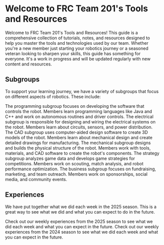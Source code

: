 

<Head>
    <title>FEDS-Handbook</title>
    <meta property="og:title" content="FEDS-Handbook" key="title" />
</Head>


# Welcome to FRC Team 201's Tools and Resources

Welcome to FRC Team 201's Tools and Resources! This guide is a comprehensive collection of tutorials, notes, and resources designed to help you master the tools and technologies used by our team. Whether you're a new member just starting your robotics journey or a seasoned veteran looking to sharpen your skills, this guide has something for everyone. It's a work in progress and will be updated regularly with new content and resources.



## Subgroups

To support your learning journey, we have a variety of subgroups that focus on different aspects of robotics. These include:

<Cards>
    <Card title="Programming" href="/Programming/Tools&Setup" icon={FaCode()}>
        The programming subgroup focuses on developing the software that controls the robot. Members learn programming languages like Java and C++ and work on autonomous routines and driver controls.
    </Card>
    <Card title="Electrical" href="/Electrical" icon={FaPlug()}>
        The electrical subgroup is responsible for designing and wiring the electrical systems on the robot. Members learn about circuits, sensors, and power distribution.
    </Card>
    <Card title="CAD" href="/CAD/Introduction" icon={FaCube()} >
        The CAD subgroup uses computer-aided design software to create 3D models of the robot. Members learn about mechanical design and create detailed drawings for manufacturing.
    </Card>
    <Card title="Mechanical" href="/Mechanical" icon={ImCogs()}>
        The mechanical subgroup designs and builds the physical structure of the robot. Members work with tools, materials, and CAD software to create the robot's components.
    </Card>
    <Card title="Strategy" href="/Strategy" icon={FaRegLightbulb()}>
        The strategy subgroup analyzes game data and develops game strategies for competitions. Members work on scouting, match analysis, and robot performance optimization.
    </Card>
    <Card title="Business" href="/card" icon={FaBuildingShield()}>
        The business subgroup focuses on fundraising, marketing, and team outreach. Members work on sponsorships, social media, and community events.
    </Card>

</Cards>

## Experiences

We have put together what we did each week in the 2025 season. This is a great way to see what we did and what you can expect to do in the future.

<Cards>
    <Card title="2025 Season" href="/Experiences/2025" icon={FaExpeditedssl()}>
        Check out our weekly experiences from the 2025 season to see what we did each week and what you can expect in the future.
    </Card>
    <Card title="Robot Safety System" href="/Experiences/RSS" icon={FaRobot()}>
        Check out our weekly experiences from the 2024 season to see what we did each week and what you can expect in the future.
    </Card>
</Cards>

